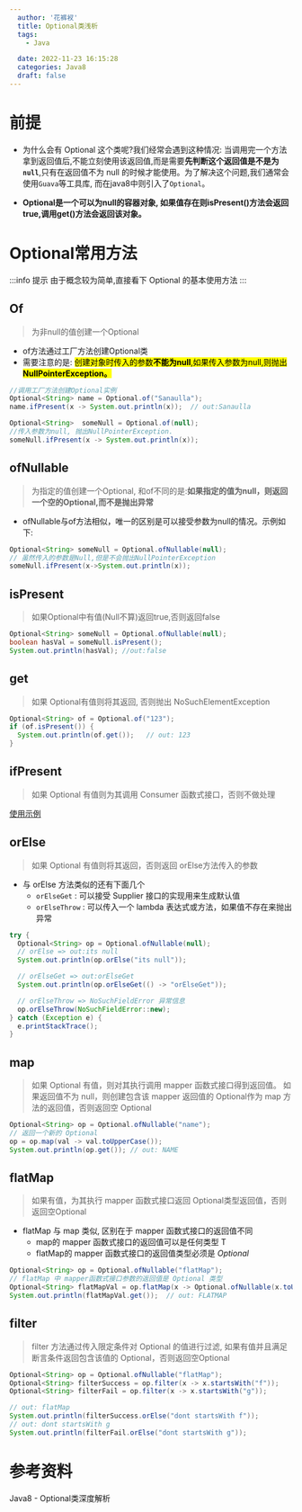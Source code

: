 ```yaml
---
  author: '花裤衩'
  title: Optional类浅析
  tags:
    - Java

  date: 2022-11-23 16:15:28
  categories: Java8
  draft: false
---
```


# 前提

- 为什么会有 Optional 这个类呢?我们经常会遇到这种情况: 当调用完一个方法拿到返回值后,不能立刻使用该返回值,而是需要**先判断这个返回值是不是为`null`**,只有在返回值不为 null 的时候才能使用。为了解决这个问题,我们通常会使用`Guava`等工具库, 而在java8中则引入了`Optional`。

- **Optional是一个可以为null的容器对象, 如果值存在则isPresent()方法会返回true,调用get()方法会返回该对象。**

# Optional常用方法

:::info 提示
由于概念较为简单,直接看下 Optional 的基本使用方法
:::

## Of

> 为非null的值创建一个Optional

- of方法通过工厂方法创建Optional类
- 需要注意的是: <mark>创建对象时传入的参数**不能为null**,如果传入参数为null,则抛出 **NullPointerException。**</mark>

```java
//调用工厂方法创建Optional实例
Optional<String> name = Optional.of("Sanaulla");
name.ifPresent(x -> System.out.println(x));  // out:Sanaulla

Optional<String>  someNull = Optional.of(null);
//传入参数为null, 抛出NullPointerException.
someNull.ifPresent(x -> System.out.println(x));
```

## ofNullable

> 为指定的值创建一个Optional, 和of不同的是:**如果指定的值为null，则返回一个空的Optional,而不是抛出异常**

- ofNullable与of方法相似，唯一的区别是可以接受参数为null的情况。示例如下:

```java
Optional<String> someNull = Optional.ofNullable(null);
// 虽然传入的参数是Null,但是不会抛出NullPointerException
someNull.ifPresent(x->System.out.println(x));
```

## isPresent

> 如果Optional中有值(Null不算)返回true,否则返回false

```java
Optional<String> someNull = Optional.ofNullable(null);
boolean hasVal = someNull.isPresent();
System.out.println(hasVal); //out:false
```

## get

> 如果 Optional有值则将其返回, 否则抛出 NoSuchElementException

```java
Optional<String> of = Optional.of("123");
if (of.isPresent()) {
  System.out.println(of.get());   // out: 123
}
```

## ifPresent

> 如果 Optional 有值则为其调用 Consumer 函数式接口，否则不做处理

[使用示例](optional#ofnullable)

## orElse

> 如果 Optional 有值则将其返回，否则返回 orElse方法传入的参数

- 与 orElse 方法类似的还有下面几个
   - `orElseGet` : 可以接受 Supplier 接口的实现用来生成默认值
   - `orElseThrow` : 可以传入一个 lambda 表达式或方法，如果值不存在来抛出异常

```java
try {
  Optional<String> op = Optional.ofNullable(null);
  // orElse => out:its null
  System.out.println(op.orElse("its null"));

  // orElseGet => out:orElseGet
  System.out.println(op.orElseGet(() -> "orElseGet"));

  // orElseThrow => NoSuchFieldError 异常信息
  op.orElseThrow(NoSuchFieldError::new);
} catch (Exception e) {
  e.printStackTrace();
}
```

## map

> 如果 Optional 有值，则对其执行调用 mapper 函数式接口得到返回值。
> 如果返回值不为 null，则创建包含该 mapper 返回值的 Optional作为 map 方法的返回值，否则返回空 Optional

```java
Optional<String> op = Optional.ofNullable("name");
// 返回一个新的 Optional
op = op.map(val -> val.toUpperCase());
System.out.println(op.get()); // out: NAME
```

## flatMap

> 如果有值，为其执行 mapper 函数式接口返回 Optional类型返回值，否则返回空Optional

- flatMap 与 map 类似, 区别在于 mapper 函数式接口的返回值不同
   - map的 mapper 函数式接口的返回值可以是任何类型 T
   - flatMap的 mapper 函数式接口的返回值类型必须是 *Optional*

```java
Optional<String> op = Optional.ofNullable("flatMap");
// flatMap 中 mapper函数式接口参数的返回值是 Optional 类型
Optional<String> flatMapVal = op.flatMap(x -> Optional.ofNullable(x.toUpperCase()));
System.out.println(flatMapVal.get());  // out: FLATMAP
```

## filter

> filter 方法通过传入限定条件对 Optional 的值进行过滤, 如果有值并且满足断言条件返回包含该值的 Optional，否则返回空Optional

```java
Optional<String> op = Optional.ofNullable("flatMap");
Optional<String> filterSuccess = op.filter(x -> x.startsWith("f"));
Optional<String> filterFail = op.filter(x -> x.startsWith("g"));

// out: flatMap
System.out.println(filterSuccess.orElse("dont startsWith f"));
// out: dont startsWith g
System.out.println(filterFail.orElse("dont startsWith g"));
```

# 参考资料

<app-link to="https://pdai.tech/md/java/java8/java8-optional.html" class="sourceLink">Java8 - Optional类深度解析</app-link>


